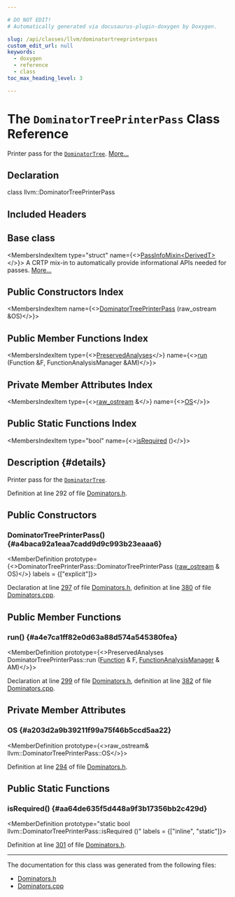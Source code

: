 ```yaml
---

# DO NOT EDIT!
# Automatically generated via docusaurus-plugin-doxygen by Doxygen.

slug: /api/classes/llvm/dominatortreeprinterpass
custom_edit_url: null
keywords:
  - doxygen
  - reference
  - class
toc_max_heading_level: 3

---
```





# The `DominatorTreePrinterPass` Class Reference

<DoxygenPage pluginConfig={pluginConfig}>

Printer pass for the <code><a href="/docs/api/classes/llvm/dominatortree">DominatorTree</a></code>. <a href="#details">More...</a>

## Declaration

<CodeBlock>class llvm::DominatorTreePrinterPass</CodeBlock>

## Included Headers

<IncludesList>
<IncludesListItem
  filePath="llvm/IR/Dominators.h"
  permalink="/docs/api/files/include/include/llvm/include/llvm/ir/dominators-h"
  isLocal="true" />
</IncludesList>

## Base class

<MembersIndex>

<MembersIndexItem
  type="struct"
  name={<><a href="/docs/api/structs/llvm/passinfomixin">PassInfoMixin&lt;DerivedT&gt;</a></>}>
A CRTP mix-in to automatically provide informational APIs needed for passes. <a href="/docs/api/structs/llvm/passinfomixin/#details">More...</a>
</MembersIndexItem>

</MembersIndex>

## Public Constructors Index

<MembersIndex>

<MembersIndexItem
  name={<><a href="#a4baca92a1eaa7cadd9d9c993b23eaaa6">DominatorTreePrinterPass</a> (raw&#95;ostream &amp;OS)</>}>
</MembersIndexItem>

</MembersIndex>

## Public Member Functions Index

<MembersIndex>

<MembersIndexItem
  type={<><a href="/docs/api/classes/llvm/preservedanalyses">PreservedAnalyses</a></>}
  name={<><a href="#a4e7ca1ff82e0d63a88d574a545380fea">run</a> (Function &amp;F, FunctionAnalysisManager &amp;AM)</>}>
</MembersIndexItem>

</MembersIndex>

## Private Member Attributes Index

<MembersIndex>

<MembersIndexItem
  type={<><a href="/docs/api/classes/llvm/raw-ostream">raw&#95;ostream</a> &amp;</>}
  name={<><a href="#a203d2a9b39211f99a75f46b5ccd5aa22">OS</a></>}>
</MembersIndexItem>

</MembersIndex>

## Public Static Functions Index

<MembersIndex>

<MembersIndexItem
  type="bool"
  name={<><a href="#aa64de635f5d448a9f3b17356bb2c429d">isRequired</a> ()</>}>
</MembersIndexItem>

</MembersIndex>

## Description {#details}

Printer pass for the <code><a href="/docs/api/classes/llvm/dominatortree">DominatorTree</a></code>.

Definition at line 292 of file <a href="/docs/api/files/include/include/llvm/include/llvm/ir/dominators-h">Dominators.h</a>.

<SectionDefinition>

## Public Constructors

### DominatorTreePrinterPass() {#a4baca92a1eaa7cadd9d9c993b23eaaa6}

<MemberDefinition
  prototype={<>DominatorTreePrinterPass::DominatorTreePrinterPass (<a href="/docs/api/classes/llvm/raw-ostream">raw&#95;ostream</a> &amp; OS)</>}
  labels = {["explicit"]}>

Declaration at line <a href="/docs/api/files/include/include/llvm/include/llvm/ir/dominators-h/#l00297">297</a> of file <a href="/docs/api/files/include/include/llvm/include/llvm/ir/dominators-h">Dominators.h</a>, definition at line <a href="/docs/api/files/lib/lib/ir/dominators-cpp/#l00380">380</a> of file <a href="/docs/api/files/lib/lib/ir/dominators-cpp">Dominators.cpp</a>.
</MemberDefinition>

</SectionDefinition>

<SectionDefinition>

## Public Member Functions

### run() {#a4e7ca1ff82e0d63a88d574a545380fea}

<MemberDefinition
  prototype={<>PreservedAnalyses DominatorTreePrinterPass::run (<a href="/docs/api/classes/llvm/function">Function</a> &amp; F, <a href="/docs/api/namespaces/llvm/#adce09a5a0de0e3177eb00e932734af2f">FunctionAnalysisManager</a> &amp; AM)</>}>

Declaration at line <a href="/docs/api/files/include/include/llvm/include/llvm/ir/dominators-h/#l00299">299</a> of file <a href="/docs/api/files/include/include/llvm/include/llvm/ir/dominators-h">Dominators.h</a>, definition at line <a href="/docs/api/files/lib/lib/ir/dominators-cpp/#l00382">382</a> of file <a href="/docs/api/files/lib/lib/ir/dominators-cpp">Dominators.cpp</a>.
</MemberDefinition>

</SectionDefinition>

<SectionDefinition>

## Private Member Attributes

### OS {#a203d2a9b39211f99a75f46b5ccd5aa22}

<MemberDefinition
  prototype={<>raw&#95;ostream&amp; llvm::DominatorTreePrinterPass::OS</>}>

Definition at line <a href="/docs/api/files/include/include/llvm/include/llvm/ir/dominators-h/#l00294">294</a> of file <a href="/docs/api/files/include/include/llvm/include/llvm/ir/dominators-h">Dominators.h</a>.
</MemberDefinition>

</SectionDefinition>

<SectionDefinition>

## Public Static Functions

### isRequired() {#aa64de635f5d448a9f3b17356bb2c429d}

<MemberDefinition
  prototype="static bool llvm::DominatorTreePrinterPass::isRequired ()"
  labels = {["inline", "static"]}>

Definition at line <a href="/docs/api/files/include/include/llvm/include/llvm/ir/dominators-h/#l00301">301</a> of file <a href="/docs/api/files/include/include/llvm/include/llvm/ir/dominators-h">Dominators.h</a>.
</MemberDefinition>

</SectionDefinition>

<hr/>

The documentation for this class was generated from the following files:

<ul>
<li><a href="/docs/api/files/include/include/llvm/include/llvm/ir/dominators-h">Dominators.h</a></li>
<li><a href="/docs/api/files/lib/lib/ir/dominators-cpp">Dominators.cpp</a></li>
</ul>

</DoxygenPage>
